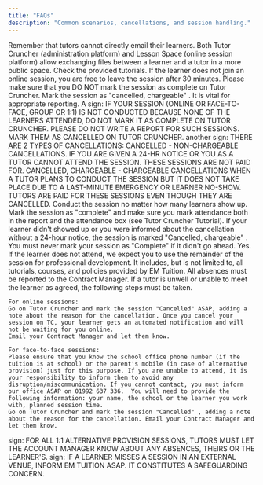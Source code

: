 ```yaml
---
title: "FAQs"
description: "Common scenarios, cancellations, and session handling."
---
```


<AccordionGroup>

  <Accordion icon="circle-question" title="Q: HOW CAN I SHARE RESOURCES WITH MY ONLINE LEARNER?">
    Remember that tutors cannot directly email their learners. Both Tutor Cruncher (administration platform) and Lesson Space (online session platform) allow exchanging files between a learner and a tutor in a more public space. Check the provided tutorials.
  </Accordion>

  <Accordion icon="circle-question" title="Q I AM ONLINE, THE LEARNER DOES NOT JOIN THE 1:1 SESSION">
    If the learner does not join an online session, you are free to leave the session after 30 minutes. Please make sure that you DO NOT mark the session as complete on Tutor Cruncher. Mark the session as "cancelled, chargeable" . It is vital for appropriate reporting.
  </Accordion>

</AccordionGroup>

<Info>
  A sign: IF YOUR SESSION (ONLINE OR FACE-TO-FACE, GROUP OR 1:1) IS NOT CONDUCTED BECAUSE NONE OF THE LEARNERS ATTENDED, DO NOT MARK IT AS COMPLETE ON TUTOR CRUNCHER. PLEASE DO NOT WRITE A REPORT FOR SUCH SESSIONS. MARK THEM AS CANCELLED ON TUTOR CRUNCHER.
</Info>

<Info>
  another sign: THERE ARE 2 TYPES OF CANCELLATIONS: 
  CANCELLED - NON-CHARGEABLE CANCELLATIONS. IF YOU ARE GIVEN A 24-HR NOTICE OR YOU AS A TUTOR CANNOT ATTEND THE SESSION. THESE SESSIONS ARE NOT PAID FOR. CANCELLED, CHARGEABLE - CHARGEABLE CANCELLATIONS WHEN A TUTOR PLANS TO CONDUCT THE SESSION BUT IT DOES NOT TAKE PLACE DUE TO A LAST-MINUTE EMERGENCY OR LEARNER NO-SHOW. TUTORS ARE PAID FOR THESE SESSIONS EVEN THOUGH THEY ARE CANCELLED.
</Info>

<AccordionGroup>

  <Accordion icon="circle-question" title="Q: I AM ONLINE, AND ONLY 1 LEARNER JOINED A SESSION, WHICH IS SUPPOSED TO BE 1:3">
    Conduct the session no matter how many learners show up. Mark the session as "complete" and make sure you mark attendance both in the report and the attendance box (see Tutor Cruncher Tutorial).
  </Accordion>

  <Accordion icon="circle-question" title="Q WHEN DO I USE &quot;CANCELLED, CHARGEABLE&quot; STATUS ON TUTOR CRUNCHER?">
    If your learner didn't showed up or you were informed about the cancellation without a 24-hour notice, the session is marked "Cancelled, chargeable" . You must never mark your session as "Complete" if it didn't go ahead.
  </Accordion>

  <Accordion icon="circle-question" title="Q IF MY SESSION IS CANCELLED, CHARGEABLE, AM I STILL PAID FOR THE WHOLE PLANNED SESSION DURATION?">
    Yes. If the learner does not attend, we expect you to use the remainder of the session for professional development. It includes, but is not limited to, all tutorials, courses, and policies provided by EM Tuition. All absences must be reported to the Contract Manager.
  </Accordion>

  <Accordion icon="circle-question" title="Q I HAVE AN EMERGENCY AND CANNOT CONDUCT THE PLANNED SESSION">
    If a tutor is unwell or unable to meet the learner as agreed, the following steps must be taken. 

    For online sessions: 
    Go on Tutor Cruncher and mark the session "Cancelled" ASAP, adding a note about the reason for the cancellation. Once you cancel your session on TC, your learner gets an automated notification and will not be waiting for you online. 
    Email your Contract Manager and let them know. 

    For face-to-face sessions: 
    Please ensure that you know the school office phone number (if the tuition is at school) or the parent's mobile (in case of alternative provision) just for this purpose. If you are unable to attend, it is your responsibility to inform them to avoid any disruption/miscommunication. If you cannot contact, you must inform our office ASAP on 01992 637 336.  You will need to provide the following information: your name, the school or the learner you work with, planned session time. 
    Go on Tutor Cruncher and mark the session "Cancelled" , adding a note about the reason for the cancellation. Email your Contract Manager and let them know.
  </Accordion>

</AccordionGroup>

<Info>
  sign: FOR ALL 1:1 ALTERNATIVE PROVISION SESSIONS, TUTORS MUST LET THE ACCOUNT MANAGER KNOW ABOUT ANY ABSENCES, THEIRS OR THE LEARNER'S. 
</Info>

<Info>
  sign: IF A LEARNER MISSES A SESSION IN AN EXTERNAL VENUE, INFORM EM TUITION ASAP. IT CONSTITUTES A SAFEGUARDING CONCERN.
</Info>

